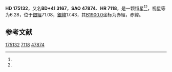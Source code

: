 {{Starbox begin
| name = HD 175132
}}
{{Starbox observe
| epoch = [[J2000.0|J2000.0]]
| constell = {{星座名待查}}<ref name=SIMBAD>{{cite web
 | url=http://simbad.u-strasbg.fr/simbad/sim-id?Ident=HR+7118
 | title =Pulsating variable Star
 | publisher=Centre de Données astronomiques de Strasbourg
 | work=SIMBAD
 | accessdate=2012-07-13}}</ref><ref name=DATA>{{cite web
 | url=http://vizier.u-strasbg.fr/viz-bin/VizieR-5?-out.add=.&-source=5050&-corr=PK=HR&-out.max=9999&HR=7118
 | title=VizieR Detailed Page
 | accessdate=2012-07-13
 | archive-date=2016-03-05
 | archive-url=https://web.archive.org/web/20160305020126/http://vizier.u-strasbg.fr/viz-bin/VizieR-5?-out.add=.&-source=5050&-corr=PK=HR&-out.max=9999&HR=7118
 | dead-url=no
 }}</ref>
| 星官 = 
| ra = {{RA|18|52|7.1}}<ref name=SIMBAD /><ref name=DATA />
| dec = {{DEC|+41|23|0}}<ref name=SIMBAD /><ref name=DATA />
| appmag_v = 6.28<ref name=SIMBAD /><ref name=DATA />
}}
{{Starbox character
| class = B9IIIpSi<ref name=SIMBAD /><ref name=DATA />
| b-v = -0.09<ref name=SIMBAD /><ref name=DATA />
| u-b = -0.31<ref name=SIMBAD /><ref name=DATA />
| r-i = <ref name=SIMBAD /><ref name=DATA />
| variable = 
}}
{{Starbox astrometry
| radial_v = -0.31
| prop_mo_ra = -23
| parallax = 
| p_error = 
}}
{{Starbox catalog
| names =BD+41 3167，[[SAO星表|SAO]] 47874，[[HD星表|HD]] 175132，[[HR星表|HR]] 7118}}
{{Starbox reference |Simbad=HR+7118}}
{{Starbox end}}

'''HD 175132'''，又名'''BD+41 3167'''，'''SAO 47874'''、'''HR 7118'''，是一颗恒星<ref name=SIMBAD /><ref name=DATA />，视星等为6.28，位于[[銀道座標系|銀經]]71.08，[[銀道座標系|銀緯]]17.43，其[[B1900.0|B1900.0]]坐标为赤經{{RA|18|48|54.5}}，赤緯{{DEC|+41|17.43|41}}。

== 参考文献 ==
{{reflist}}

{{star-stub}}

[[Category:HD和HDE天體|175132]]
[[Category:HR天體|7118]]
[[Category:SAO天體|47874]]